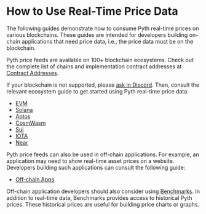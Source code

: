 # How to Use Real-Time Price Data

The following guides demonstrate how to consume Pyth real-time prices on various blockchains.
These guides are intended for developers building on-chain applications that need price data, i.e., the price data must
be on the blockchain.

Pyth price feeds are available on 100+ blockchain ecosystems.
Check out the complete list of chains and implementation contract addresses at [Contract Addresses](contract-addresses).

If your blockchain is not supported, please [ask in Discord](https://discord.gg/invite/PythNetwork).
Then, consult the relevant ecosystem guide to get started using Pyth real-time price data:

- [EVM](use-real-time-data/evm)
- [Solana](use-real-time-data/solana)
- [Aptos](use-real-time-data/aptos.md)
- [CosmWasm](use-real-time-data/cosmwasm.md)
- [Sui](use-real-time-data/sui.md)
- [IOTA](use-real-time-data/iota.md)
- [Near](use-real-time-data/sui.md)

Pyth price feeds can also be used in off-chain applications.
For example, an application may need to show real-time asset prices on a website.
Developers building such applications can consult the following guide:

- [Off-chain Apps](use-real-time-data/off-chain.md)

Off-chain application developers should also consider using [Benchmarks](../benchmarks).
In addition to real-time data, Benchmarks provides access to historical Pyth prices.
These historical prices are useful for building price charts or graphs.

